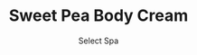 ---
title: "Sweet Pea Body Cream"
subtitle: "Select Spa"
creator: ""
categories: ["bath"]
featuredImage: "../src/assets/images/item/bath/DSC03008.png"
views: ["../src/assets/images/item/bath/DSC03008.png","../src/assets/images/item/bath/DSC03012.png"]
nextItem: []
---